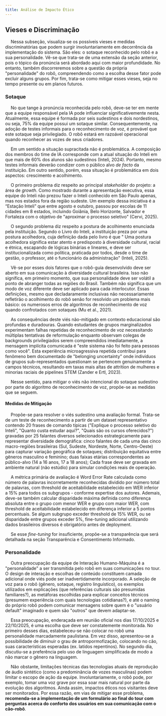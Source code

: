```yaml
---
title: Análise de Impacto Ético
---
```


## Vieses e Discriminação

&emsp; Nessa subseção, visualiza-se os possíveis vieses e medidas discriminatórias que podem surgir involuntariamente em decorrência da implementação do sistema. São eles: o sotaque reconhecido pelo robô e a sua personalidade. Vê-se que trata-se de uma extensão da seção anterior, pois o tópico da pronúncia será abordado aqui com maior profundidade. No entanto, também discorreremos sobre a questão da própria "personalidade" do robô, compreendendo como a escolha desse fator pode excluir alguns grupos. Por fim, trata-se como mitigar esses vieses, seja no tempo presente ou em planos futuros.

### Sotaque

&emsp; No que tange à pronúncia reconhecida pelo robô, deve-se ter em mente que a equipe responsável pela IA pode influenciar significativemente nesta. Atualmente, essa equipe é formada por seis sudestinos e dois nordestinos, ou seja, 75% da equipe possui um sotaque similar. Consequentemente, na adoção de testes informais para o reconhecimento de voz, é provável que este sotaque seja privilegiado. O robô estará em razoável operacional quando reconhecer as vozes de seus criadores.

&emsp; Em um sentido a situação supracitada não é problemática. A composição dos membros do time de IA corresponde com a atual situação do Inteli em que mais de 60% dos alunos são sudestinos (Inteli, 2024). Portanto, mesmo testes informais deverão condizer com o público alvo _de facto_ da instituição. Em outro sentido, porém, essa situação é problemática em dois aspectos: crescimento e acolhimento.

&emsp; O primeiro problema diz respeito ao principal _stakeholder_ do projeto: a área de _growth_. Como mostrado durante a apresentação executiva, essa equipe do Inteli não prezou fazer o Inteli conhecido em São Paulo apenas, mas nos estados fora da região sudeste. Um exemplo dessa iniciativa é a “Estação Inteli” que entre agosto e outubro, passou por escolas de 11 cidades em 8 estados, incluindo Goiânia, Belo Horizonte, Salvador e Fortaleza com o objetivo de "aproximar o processo seletivo" (Cervi, 2025).

&emsp; O segundo problema diz respeito a postura de acolhimento enunciada pela instituição. Segundo o Livro do Inteli, a instituição preza por uma postura acolhedora, cuja definição dada pelo livro é que " Uma postura acolhedora significa estar atento e predisposto à diversidade cultural, racial e étnica, escapando de lógicas binárias e lineares, e deve ser institucionalizada como política, praticada por todos, desde o time de gestão, o professor, até o funcionário da administração" (Inteli, 2025). 

&emsp; Vê-se por esses dois fatores que o robô-guia desenvolvido deve ser aberto em sua comunicação à diversidade cultural brasileira. Isso não significa, em primeiro momento, que sua personalidade deve ser volátil a ponto de abranger todas as regiões do Brasil. Também não significa que um modo de voz diferente deve ser aplicado para cada interlocutor. Essas definições, mesmo que decladaramente inclusivas não necessariamente refletirão o acolhimento do robô senão for resolvido um problema mais básico: os numerosos erros de algoritmos de reconhecimento de voz quando confrotados com sotaques (Mu et al., 2021).

&emsp; As consequências deste viés não-mitigado em contexto educacional são profundas e duradouras. Quando estudantes de grupos marginalizados experimentam falhas repetidas de reconhecimento de voz necessitando múltiplas tentativas de reformulação enquanto observam colegas de backgrounds privilegiados serem compreendidos imediatamente, a mensagem implícita comunicada é "este sistema não foi feito para pessoas como você". Esta experiência microagressiva repetida contribui para fenômeno bem documentado de "belonging uncertainty" onde indivíduos de grupos sub-representados questionam se pertencem genuinamente a campos técnicos, resultando em taxas mais altas de attrition de mulheres e minorias raciais de pipelines STEM (Zander e Ertl, 2023).

&emsp; Nesse sentido, para mitigar o viés não intencional do sotaque sudestino por parte do algoritmo de reconhecimento de voz, propõe-se as medidas que se seguem.

#### Medidas de Mitigação

&emsp; Propõe-se para resolver o viés sudestino uma avaliação formal. Trata-se de um teste de reconhecimento a partir de um dataset representativo contendo 20 frases de comando típicas ("Explique o processo seletivo do Inteli", "Quanto custa estudar aqui?", "Quais são os cursos oferecidos?") gravadas por 25 falantes diversos selecionados estrategicamente para representar diversidade demográfica: cinco falantes de cada uma das cinco macro-regiões brasileiras (Sul, Sudeste, Nordeste, Norte, Centro-Oeste) para capturar variação geográfica de sotaques; distribuição equitativa entre gêneros masculino e feminino; duas faixas etárias correspondentes ao público-alvo (14 a 16 anos, 17 a 18 anos); Cada frase deve ser gravada em ambiente natural (não estúdio) para simular condições reais de operação.

&emsp; A métrica primária de avaliação é Word Error Rate calculada como número de palavras incorretamente reconhecidas dividido por número total de palavras, com threshold de aceitabilidade estabelecido em WER inferior a 15% para todos os subgrupos - conforme expertise dos autores. Ademais, deve-se também calcular disparidade máxima definida como diferença absoluta entre o grupo com menor WER e grupo com maior WER, com threshold de aceitabilidade estabelecido em diferença inferior a 5 pontos percentuais. Se algum subgrupo exceder threshold de 15% WER, ou se disparidade entre grupos exceder 5%, fine-tuning adicional utilizando dados brasileiros diversos é obrigatório antes de deployment.

&emsp; Se esse _fine-tuning_ for insuficiente, propõe-se a transparência que será detalhada na seção Transparência e Consentimento Informado.

### Personalidade

&emsp; Outra preocupação da equipe de Interação Humano-Máquina é a "personalidade" a ser transmitida pelo robô em suas comunicações no tour. O design de interação e escolhas de conteúdo constituem camada adicional onde viés pode ser inadvertidamente incorporado. A seleção de voz para o robô (gênero, sotaque, registro linguístico), os exemplos utilizados em explicações (que referências culturais são presumidas familiares?), as metáforas escolhidas para explicar conceitos técnicos (presumem experiência com quais tecnologias cotidianas?), e até o naming do próprio robô podem comunicar mensagens sobre quem é o "usuário default" imaginado e quem são "outros" que devem adaptar-se.

&emsp; Essa preocupação, enderaçada em reunião oficial nos dias 17/10/2025 e 22/10/2025, é uma escolha que deve ser constatemente monitorada. No primeiro desses dias, estabeleceu-se não colocar no robô uma personalidade marcadamente paulistana. Em vez disso, apresentou-se a possibilidade de diminuir o grau de antropormofização, colocando no cão, suas características esperadas (ex. latidos repentinos). No segundo dia, discutiu-se a preferência pelo uso de linguagem simplificada de modo a não marcar o gênero na linguagem.

&emsp; Não obstante, limitações técnicas das tecnologias atuais de reprodução de áudio sintético (como a predominância de vozes masculinas) podem limitar o escopo de ação da equipe. Involuntariamente, o robô pode, por exemplo, tomar uma voz grave por essa soar mais natural por parte da evolução dos algoritmos. Ainda assim, impactos éticos nos visitantes deve ser monitorados. Por essa razão, em vias de mitigar esse problema, **recomenda-se a implementação de um formulário ao final do tour com perguntas acerca do conforto dos usuários em sua comunicação com o cão-robô**. 

